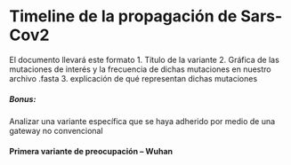 # Timeline de la propagación de Sars-Cov2

El documento llevará este formato
1. Título de la variante
2. Gráfica de las mutaciones de interés y la frecuencia de dichas mutaciones en nuestro archivo .fasta
3. explicación de qué representan dichas mutaciones

##### Bonus:
Analizar una variante específica que se haya adherido por medio de una gateway no convencional

#### Primera variante de preocupación -- Wuhan

